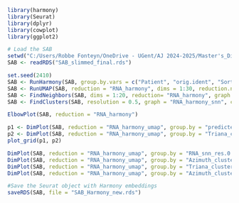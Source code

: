 
```r
library(harmony)
library(Seurat)
library(dplyr)
library(cowplot)
library(ggplot2)
```

```r
# Load the SAB
setwd("C:/Users/Robbe Fonteyn/OneDrive - UGent/AJ 2024-2025/Master's_Dissertation/AML-CITEseq/Data")
SAB <- readRDS("SAB_slimmed_final.rds")
```

```r
set.seed(2410)
SAB <- RunHarmony(SAB, group.by.vars = c("Patient", "orig.ident", "Sorting", "day"), reduction.use = "pca", reduction.save = "RNA_harmony")
SAB <- RunUMAP(SAB, reduction = "RNA_harmony", dims = 1:30, reduction.name = "RNA_harmony_umap")
SAB <- FindNeighbors(SAB, dims = 1:20, reduction= "RNA_harmony", graph.name = c("RNA_harmony_nn", "RNA_harmony_snn"))
SAB <- FindClusters(SAB, resolution = 0.5, graph = "RNA_harmony_snn", cluster.name = "RNA_harmony_clusters")
```

```r
ElbowPlot(SAB, reduction = "RNA_harmony")
```

```r
p1 <- DimPlot(SAB, reduction = "RNA_harmony_umap", group.by = "predicted.celltype.l2", raster = FALSE, label = TRUE) + NoLegend()
p2 <- DimPlot(SAB, reduction = "RNA_harmony_umap", group.by = "Triana_celltype", label = TRUE, raster = FALSE) + NoLegend()
plot_grid(p1, p2)
```

```r
DimPlot(SAB, reduction = "RNA_harmony_umap", group.by = "RNA_snn_res.0.5",label =TRUE, raster = FALSE) + NoLegend()
DimPlot(SAB, reduction = "RNA_harmony_umap", group.by = "Azimuth_cluster_majority_celltype_l1", label = TRUE, raster = FALSE)
DimPlot(SAB, reduction = "RNA_harmony_umap", group.by = "Triana_cluster_majority_celltype", label = TRUE, raster = FALSE) + NoLegend()
DimPlot(SAB, reduction = "RNA_harmony_umap", group.by = "Azimuth_cluster_majority_celltype_l2", label = TRUE, raster = FALSE)
```

```r
#Save the Seurat object with Harmony embeddings
saveRDS(SAB, file = "SAB_Harmony_new.rds")
```

